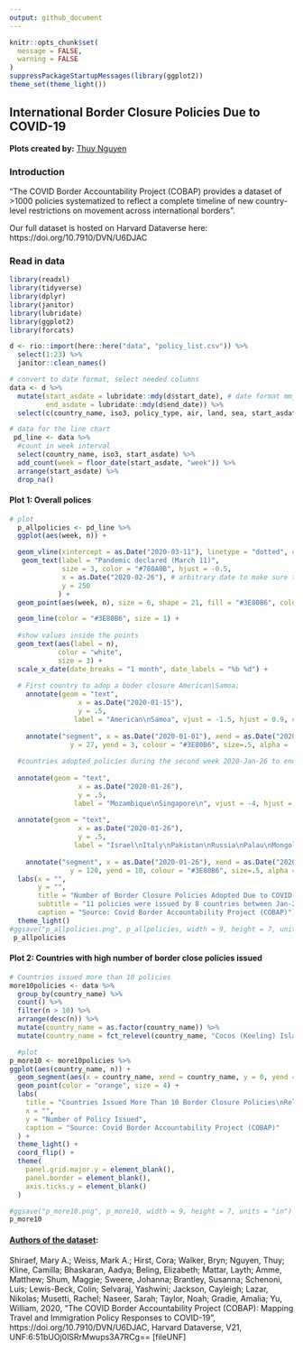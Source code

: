 ```yaml
---
output: github_document
---
```


```r
knitr::opts_chunk$set(
  message = FALSE, 
  warning = FALSE
)
suppressPackageStartupMessages(library(ggplot2))
theme_set(theme_light())
```

## International Border Closure Policies Due to COVID-19 
**Plots created by:** [Thuy Nguyen](https://www.linkedin.com/in/nguyendata/) 

### Introduction

"The COVID Border Accountability Project (COBAP) provides a dataset of >1000 policies systematized to reflect a complete timeline of new country-level restrictions on movement across international borders". 

Our full dataset is hosted on Harvard Dataverse here: https://doi.org/10.7910/DVN/U6DJAC 

### Read in data
```r
library(readxl)
library(tidyverse)
library(dplyr)
library(janitor)
library(lubridate)
library(ggplot2)
library(forcats)
```

```r
d <- rio::import(here::here("data", "policy_list.csv")) %>% 
  select(1:23) %>% 
  janitor::clean_names() 

# convert to date format, select needed columns
data <- d %>% 
  mutate(start_asdate = lubridate::mdy(d$start_date), # date format mm_dd_yyyy
         end_asdate = lubridate::mdy(d$end_date)) %>% 
  select(c(country_name, iso3, policy_type, air, land, sea, start_asdate, end_asdate)) %>%   drop_na()
```

```r
# data for the line chart
 pd_line <- data %>% 
  #count in week interval
  select(country_name, iso3, start_asdate) %>% 
  add_count(week = floor_date(start_asdate, "week")) %>% 
  arrange(start_asdate) %>% 
  drop_na()

```

#### Plot 1: Overall polices

```r
# plot
  p_allpolicies <- pd_line %>% 
  ggplot(aes(week, n)) +

  geom_vline(xintercept = as.Date("2020-03-11"), linetype = "dotted", color = "#780A0B") +
   geom_text(label = "Pandemic declared (March 11)", 
             size = 3, color = "#780A0B", hjust = -0.5,
             x = as.Date("2020-02-26"), # arbitrary date to make sure the text does not cross the vline
             y = 250
            ) + 
  geom_point(aes(week, n), size = 6, shape = 21, fill = "#3E80B6", color = "#3E80B6") +

  geom_line(color = "#3E80B6", size = 1) +
  
  #show values inside the points
  geom_text(aes(label = n),
            color = "white",
            size = 3) + 
  scale_x_date(date_breaks = "1 month", date_labels = "%b %d") +
 
  # First country to adop a boder closure American\Samoa; 
    annotate(geom = "text", 
                 x = as.Date("2020-01-15"), 
                 y = .5,
                label = "American\nSamoa", vjust = -1.5, hjust = 0.9, color = "#3E80B6") +
                
    annotate("segment", x = as.Date("2020-01-01"), xend = as.Date("2020-01-01"), 
               y = 27, yend = 3, colour = "#3E80B6", size=.5, alpha = .5) +   
  
  #countries adopted policies during the second week 2020-Jan-26 to end of 2020-Feb-01
 
  annotate(geom = "text", 
                 x = as.Date("2020-01-26"), 
                 y = .5,
                label = "Mozambique\nSingapore\n", vjust = -4, hjust = 0.95, color = "#3E80B6") +
  
  annotate(geom = "text", 
                 x = as.Date("2020-01-26"), 
                 y = .5,
                label = "Israel\nItaly\nPakistan\nRussia\nPalau\nMongolia", vjust = -1, hjust = 0, color = "#3E80B6") +
                
    annotate("segment", x = as.Date("2020-01-26"), xend = as.Date("2020-01-26"), 
               y = 120, yend = 10, colour = "#3E80B6", size=.5, alpha = .5) +
  labs(x = "",
       y = "",
       title = "Number of Border Closure Policies Adopted Due to COVID - 19 by Countries", 
       subtitle = "11 policies were issued by 8 countries between Jan-26 to Feb-01-2020",
       caption = "Source: Covid Border Accountability Project (COBAP)") +
  theme_light()
#ggsave("p_allpolicies.png", p_allpolicies, width = 9, height = 7, units = "in")
 p_allpolicies
```

#### Plot 2: Countries with high number of border close policies issued 

```r

# Countries issued more than 10 policies
more10policies <- data %>% 
  group_by(country_name) %>% 
  count() %>% 
  filter(n > 10) %>%
  arrange(desc(n)) %>% 
  mutate(country_name = as.factor(country_name)) %>% 
  mutate(country_name = fct_relevel(country_name, "Cocos (Keeling) Islands", "Romania", "Latvia", "Cyprus", "Finland", "Germany", "American Samoa", "Austria", "Aruba", "Myanmar", "Brazil", "Curaçao", "Nepal", "Seychelles", "Spain"))

  #plot
p_more10 <- more10policies %>%   
ggplot(aes(country_name, n)) +
  geom_segment(aes(x = country_name, xend = country_name, y = 0, yend = n), color = "skyblue", size = 1) +
  geom_point(color = "orange", size = 4) +
  labs(
    title = "Countries Issued More Than 10 Border Closure Policies\nRelated to COVID-19, Jan-2020 ~ Apr-2021",
    x = "",
    y = "Number of Policy Issued",
    caption = "Source: Covid Border Accountability Project (COBAP)"
  ) +
  theme_light() +
  coord_flip() +
  theme(
    panel.grid.major.y = element_blank(),
    panel.border = element_blank(),
    axis.ticks.y = element_blank()
  )

#ggsave("p_more10.png", p_more10, width = 9, height = 7, units = "in")
p_more10
```

#### [Authors of the dataset](https://doi.org/10.7910/DVN/U6DJAC): 
Shiraef, Mary A.; Weiss, Mark A.; Hirst, Cora; Walker, Bryn; Nguyen, Thuy; Kline, Camilla; Bhaskaran, Aadya; Beling, Elizabeth; Mattar, Layth; Amme, Matthew; Shum, Maggie; Sweere, Johanna; Brantley, Susanna; Schenoni, Luis; Lewis-Beck, Colin; Selvaraj, Yashwini; Jackson, Cayleigh; Lazar, Nikolas; Musetti, Rachel; Naseer, Sarah; Taylor, Noah; Gradie, Amalia; Yu, William, 2020, "The COVID Border Accountability Project (COBAP): Mapping Travel and Immigration Policy Responses to COVID-19", https://doi.org/10.7910/DVN/U6DJAC, Harvard Dataverse, V21, UNF:6:51bUOj0lSRrMwups3A7RCg== [fileUNF]
